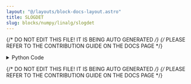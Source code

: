 ```yaml
---
layout: "@/layouts/block-docs-layout.astro"
title: SLOGDET
slug: blocks/numpy/linalg/slogdet
---
```


{/* DO NOT EDIT THIS FILE! IT IS BEING AUTO GENERATED */}
{/* PLEASE REFER TO THE CONTRIBUTION GUIDE ON THE DOCS PAGE */}


<PythonDocsDisplay docstring={docstring} />
<details>
<summary>Python Code</summary>

```python
from flojoy import flojoy, Matrix, Scalar
import numpy as np
from collections import namedtuple
from typing import Literal

import numpy.linalg


@flojoy
def SLOGDET(
    default: Matrix,
    select_return: Literal["sign", "logdet"] = "sign",
) -> Matrix | Scalar:
    """The SLOGDET node is based on a numpy or scipy function.

    The description of that function is as follows:

        Compute the sign and (natural) logarithm of the determinant of an array.

        If an array has a very small or very large determinant, then a call to 'det' may overflow or underflow.

        This routine is more robust against such issues, because it computes the logarithm of the determinant rather than the determinant itself.

    Parameters
    ----------
    select_return : 'sign', 'logdet'
        Select the desired object to return.
        See the respective function documents for descriptors.
    a : (..., M, M) array_like
        Input array, has to be a square 2-D array.

    Returns
    -------
    DataContainer
        type 'ordered pair', 'scalar', or 'matrix'
    """

    result = numpy.linalg.slogdet(
        a=default.m,
    )

    return_list = ["sign", "logdet"]
    if isinstance(result, tuple):
        res_dict = {}
        num = min(len(result), len(return_list))
        for i in range(num):
            res_dict[return_list[i]] = result[i]
        result = res_dict[select_return]
    else:
        result = result._asdict()
        result = result[select_return]

    if isinstance(result, np.ndarray):
        result = Matrix(m=result)
    else:
        assert isinstance(
            result, np.number | float | int
        ), f"Expected np.number, float or int for result, got {type(result)}"
        result = Scalar(c=float(result))

    return result

```

[Find this Flojoy Block on GitHub](https://github.com/flojoy-ai/blocks/blob/main/blocks/NUMPY/LINALG/SLOGDET/SLOGDET.py)

</details>

{/* DO NOT EDIT THIS FILE! IT IS BEING AUTO GENERATED */}
{/* PLEASE REFER TO THE CONTRIBUTION GUIDE ON THE DOCS PAGE */}
